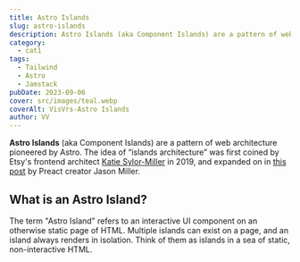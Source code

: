 ```yaml
---
title: Astro Islands
slug: astro-islands
description: Astro Islands (aka Component Islands) are a pattern of web architecture pioneered by Astro. “Islands architecture” was first coined by Etsy's frontend architect Katie Sylor-Miller in 2019, and expanded on by Preact creator Jason Miller.
category:
  - cat1
tags:
  - Tailwind
  - Astro
  - Jamstack
pubDate: 2023-09-06
cover: src/images/teal.webp
coverAlt: VisVrs-Astro Islands
author: VV
---
```



**Astro Islands** (aka Component Islands) are a pattern of web architecture pioneered by Astro. The idea of “islands architecture” was first coined by Etsy's frontend architect [Katie Sylor-Miller](https://twitter.com/ksylor) in 2019, and expanded on in [this post](https://jasonformat.com/islands-architecture/) by Preact creator Jason Miller.

## What is an Astro Island?

The term "Astro Island" refers to an interactive UI component on an otherwise static page of HTML. Multiple islands can exist on a page, and an island always renders in isolation. Think of them as islands in a sea of static, non-interactive HTML.